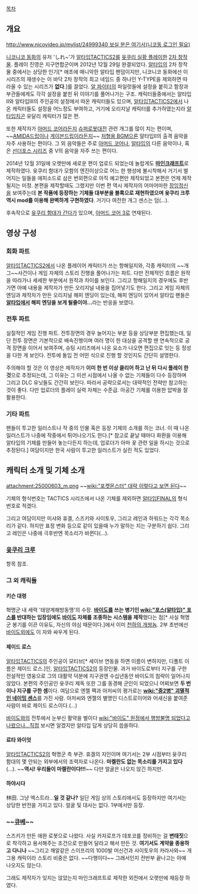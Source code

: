 [[목차]]
== 개요 ==
[[http://www.nicovideo.jp/mylist/24999340 보실 분은 여기서(니코동 로그인 필요)]]

[[니코니코 동화]]의 유저 'しれ~'가 [[알타입TACTICS2]]를 [[윳쿠리 실황 플레이]]한 [[2차 창작]]물. 플레이 진영은 지구연합군이며 2012년 12월 29일 완결되었다. [[알타입]]의 2차 창작물 중에서는 상당한 인기[* 애초에 매니악한 알타입 팬덤이지만, 니코니코 동화에선 이 시리즈의 재생수는 이 바닥 2차 창작의 최고 네임드 중 하나인 Y-TYPE을 제외하면 따라올 수 있는 시리즈가 '''없다'''.]를 끌었다. [[알 파이터]]의 파일럿들에 설정을 붙히고 함장과 부관들에게도 각각 설정을 붙힌 뒤 이야기를 풀어나가는 구조. 캐릭터들중에서는 알타입II와 알타입III의 주인공의 설정에서 따온 캐릭터들도 있으며, [[알타입TACTICS2]]에서 나온 캐릭터들도 설정을 어느정도 부여하고, 거기에 오리지날 캐릭터를 추가하였는지라 [[알타입]]치곤 유달리 캐릭터가 많은 편.

또한 제작자가 [[아머드 코어]]라든지 [[슈퍼로봇대전]] 관련 개그를 많이 치는 편이며, ~~[[AMIDA]]드립이나 [[게이븐]]드립이라든지~~ [[처형용 BGM]]으론 알타입II의 출격 음악을 자주 사용하는 편이다. 그 외 음악들은 주로 [[아머드 코어]]나, [[알타입]]의 다른 음악이나, 혹은 [[선더포스 시리즈]] 중 V의 음악을 자주 쓰는 편이다.

2014년 12월 31일에 오랫만에 새로운 편이 업로드 되었는데 놀랍게도 '''[[마인크래프트]]'''로 제작하였다. 윳쿠리 함대가 모함의 엔진이상으로 어느 한 행성에 불시착해서 거기서 벌어지는 일들을 에피소드로 삼은 번외편으로 아직 예고편만 제작되었고 본편은 언제 제작될지는 미정.
본편을 제작할때도 그랬지만 이번 편 역시 제작자의 어마어마한 [[장잉정신]]을 보여주는데 '''본 작품에 등장하는 기체들 대부분을 블록으로 재현하였으며 윳쿠리 크루 역시 mod를 이용해 완벽하게 구현하였다'''. 거기다 여전한 개그 센스는 덤(...).

후속작으로 [[윳쿠리 함대가 간다]]가 있으며, [[아머드 코어 3]]로 연재된다.

== 영상 구성 ==
=== 회화 파트 ===
[[알타입TACTICS2]]에서 나온 플레이어 캐릭터가 쓰는 항해일지와, 각종 캐릭터의 ~~개그~~사건이나 게임 자체의 스토리 진행을 풀어나가는 파트. 다만 전체적인 흐름은 원작을 따라가나 세세한 부분에서 원작과 차이를 보인다. 그리고 항해일지의 경우에도 후반 가면 아예 내용을 제작자가 만든 오리지널 내용을 집어넣기도 한다. 그리고 게임 자체의 엔딩과 제작자가 만든 오리지널 해피 엔딩이 있는데, 해피 엔딩이 있어서 알타입 팬들은 '''[[알타입]]에서 해피 엔딩을 보게 될줄이야...'''라는 반응을 보였다.

=== 전투 파트 ===
실질적인 게임 진행 파트. 전투장면의 경우 늘어지는 부분 등을 상당부분 편집했는데, 일단 전투 장면은 기본적으로 배속진행이며 여러 명이 한 대상을 공격할 땐 연속적으로 공격 장면을 이어서 보여주며, 슈팅 시리즈에서 나온 요소가 나오면 편집으로 잇는 등 정성을 다한 게 보인다. 전투에 돌입 전 어떤 식으로 진행 할 것인지도 간단히 설명한다.

주의해야 할 것은 이 영상은 제작자가 '''이미 한 번 이상 클리어 하고 난 뒤 다시 플레이 한 것'''으로 추정되는데, 그 이유는 그 미션 시점에서 나올 수 없는 기체들이 다수 등장하며 그리고 DLC 유닛들도 간간히 보인다. 따라서 공략으로서는 대략적인 전략만 참고하는 것이 좋다. 다만 업로더의 플레이 실력 자체는 수준급. 아공간 기체를 이용한 압박을 잘 활용한다.

=== 기타 파트 ===
팬들이 투고한 일러스트나 작 중의 인물 혹은 등장 기체의 소개를 하는 코너. 이 때 나온 일러스트가 나중에 작중에서 튀어나오기도 한다.[* 참고로 끝날 때마다 화환을 이용해 알타입의 기체를 만들어 놓는다든지 하는데, 업로더가 아마 꽃 관련 일을 하시는 것으로 추정된다.] 여담이지만 한국 사람이 투고한 일러스트가 실린 적도 있었다.

== 캐릭터 소개 및 기체 소개 ==
attachment:25000603_m.png
~~[[wiki:"포켓몬스터" 대략 이렇다고 보면 된다]]~~

기체의 형식번호는 TACTICS 시리즈에서 나온 기체를 제외하면 [[알타입FINAL]]의 형식번호로 적겠다.

그리고 여담이지만 미샤와 휴겔, 스즈키와 사이토우, 그리고 레인과 하워드는 각각 목소리가 같다. 하지만 표정 변화 등으로 같이 있을때 누가 말하는 지는 구분하기 쉽다. 그리고 레인은 나중에 극후반엔 목소리가 바뀐다(...).
=== [[윳쿠리 크루]] ===
항목 참조.

=== 그 외 캐릭들 ===
==== 키슨 대령 ====
혁명군 내 세력 '태양계해방동맹'의 수장. '''[[바이도]]를 쓰는 병기인 [[wiki:"포스(알타입)" 포스]]를 반대하는 입장임에도 [[바이도]] 자체를 조종하는 시스템을 제작'''했다는 점[* 사실 혁명군 봉기를 이끈 이유도, 자신의 야심 때문이다.]에서 이미 [[천하의 개쌍놈]]. 2부 초반에선 [[바이도]]외에도 이 자와 싸우게 된다.

==== 제이드 로스 ====
[[알타입TACTICS]]의 주인공이 모티브[* 세이브 연동을 하면 이름이 변하지만, 디폴트 이름은 제이드 로스.]인, [[알타입TACTICS2]]의 등장인물. 과거 바이도로부터 지구를 구한 전설적인 영웅으로 그의 대활약 덕분에 지구권엔 수십년동안 바이도의 침략이 일어나지 않았다. 본편의 주인공인 윳쿠리 제독 또한 그를 동경해 군인이 되었으니 어찌보면 '''두 번이나 지구를 구한 셈'''이다. 여담으로 엔젤 팩과 아저씨의 평가로는 '''[[wiki:"중2병" 괴멸적인 네이밍 센스]]'''를 가진 사람. 아저씨와 엔젤의 별명인 디스트로이어와 어새신을 붙여준 사람이 바로 제이드 로스이다.(...)

[[바이도]]와의 전투에서 눈부신 활약을 벌이다 [[wiki:"바이도" 원정에서 행방불명 되었다고 나왔으나...]]직접 보시면 알겠지만 알타입 답게 상당히 씁쓸하다.

==== 료타 와이엇 ====
[[알타입TACTICS2]]의 혁명군 측 부관. 휴겔의 지인이며 여기서는 2부 시점부터 윳쿠리 함대의 몇 안되는 외부에서의 조력자로 나온다. '''마켈란도 없는 목소리를 가지고 있다'''(...). ~~'''역시! 우리들이 마켈란이다!!!'''~~ 다만 얼굴은 나오지 않긴 하지만.

==== 하야시다 ====
林田. 그냥 엑스트라...'''일 것 같나?''' 일단 게임 상의 스토리에서도 등장하지만 여기서는 상당한 반전을 가지고 있다. 얼굴 및 대사는 없다. 1부에서만 등장.

=== ~~[[큐베]]~~ ===
스즈키가 만든 애완 로봇으로 나왔다. 사실 카자로프가 데포코를 정비하는 걸 '''변태짓'''으로 착각하고 용서해주는 조건으로 만들어 달라고 해서 만든 것. '''여기서도 계약을 종용하고 다니나''' ~~그리고 깨알같은 스이프리의 1000발 머신건과 사이토우의 카라사와~~ 개그용 캐릭이라 스토리 비중은 없다. ~~다행이다~~ 그래서인지 전반부 끝나고는 아예 나오지도 않는다.

그래도 제작자가 잊지는 않았는지 마인크래프트로 제작한 외전에서 오랫만에 재등장 하였다.
